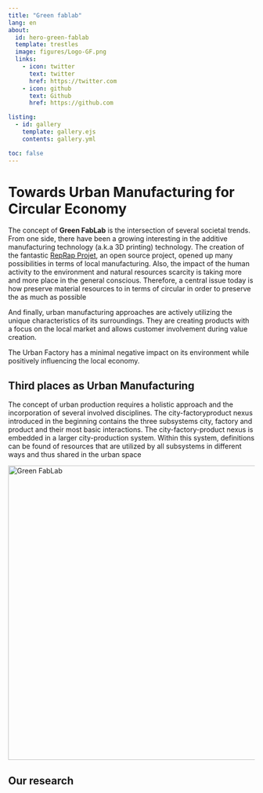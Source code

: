 ```yaml
---
title: "Green fablab"
lang: en
about:
  id: hero-green-fablab
  template: trestles
  image: figures/Logo-GF.png
  links:
    - icon: twitter
      text: twitter
      href: https://twitter.com
    - icon: github
      text: Github
      href: https://github.com

listing:
  - id: gallery
    template: gallery.ejs
    contents: gallery.yml

toc: false      
---
```


:::{#hero-green-fablab}

# Towards Urban Manufacturing for Circular Economy

The concept of **Green FabLab** is the intersection of several societal trends.
From one side, there have been a growing interesting in the additive manufacturing technology (a.k.a 3D printing) technology.
The creation of the fantastic [RepRap Projet](https://reprap.org/), an open source project, opened up many possibilities in terms of local manufacturing.
Also, the impact of the human activity to the environment and natural resources scarcity is taking more and more place in the general conscious. Therefore, a central issue today is how preserve material resources  to in terms of circular in order to preserve the as much as possible

And finally, urban manufacturing approaches are actively utilizing the unique characteristics of its surroundings. 
They are creating products with a focus on the local market and allows customer involvement during value creation. 

The Urban Factory has a minimal negative impact on its environment while positively influencing the local economy.
:::



## Third places as Urban Manufacturing 

::: {layout="[40,60]"}


The concept of urban production requires a holistic approach and the incorporation of several involved disciplines. The city-factoryproduct nexus introduced in the beginning contains the three subsystems city, factory and product and their most basic interactions. The city-factory-product nexus is embedded in a larger city-production system. Within this system, definitions can be found of resources that are utilized by all subsystems in different ways and thus shared in the urban space


:::{}
<a data-flickr-embed="true" href="https://www.flickr.com/photos/195910988@N02/albums/72177720305004914" title="Green FabLab"><img src="https://live.staticflickr.com/65535/52608601548_61666220b0_c.jpg" width="800" height="600" alt="Green FabLab"></a><script async src="//embedr.flickr.com/assets/client-code.js" charset="utf-8"></script>

:::

:::


## Our research

::: {#gallery}
:::


<!-- 
## Our pedagogical projects

testin -->


